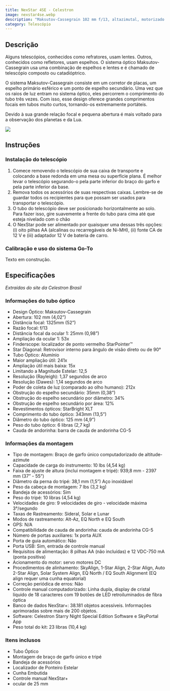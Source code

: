 ```yaml
---
title: NexStar 4SE - Celestron
image: nexstar4se.webp
description: "Maksutov-Cassegrain 102 mm f/13, altazimutal, motorizado e computadorizado."
category: Telescópio
---
```


::: {.panel-tabset}

## Descrição

Alguns telescópios, conhecidos como refratores, usam lentes. Outros, conhecidos como refletores, usam espelhos. O sistema óptico Maksutov-Cassegrain usa uma combinação de espelhos e lentes e é chamado de telescópio composto ou catadióptrico.

O sistema Maksutov-Cassegrain consiste em um corretor de placas, um espelho primário esférico e um ponto de espelho secundário. Uma vez que os raios de luz entram no sistema óptico, eles percorrem o comprimento do tubo três vezes. Com isso, esse design oferece grandes comprimentos focais em tubos muito curtos, tornando-os extremamente portáteis.

Devido à sua grande relação focal e pequena abertura é mais voltado para a observação dos planetas e da Lua.

![](nexstar4se.webp)

## Instruções

### Instalação do telescópio

1. Comece removendo o telescópio de sua caixa de transporte e colocando a base redonda em uma mesa ou superfície plana. É melhor levar o telescópio segurando-o pela parte inferior do braço do garfo e pela parte inferior da base.
1. Remova todos os acessórios de suas respectivas caixas. Lembre-se de guardar todos os recipientes para que possam ser usados para transportar o telescópio.
1. O tubo do telescópio deve ser posicionado horizontalmente ao solo. Para fazer isso, gire suavemente a frente do tubo para cima até que esteja nivelado com o chão
1. O NexStar pode ser alimentado por quaisquer uma dessas três opções: (i) oito pilhas AA (alcalinas ou recarregáveis de Ni-MH), (ii) fonte CA de 12 V e (iii) adaptador 12 V de bateria de carro.

### Calibração e uso do sistema Go-To

Texto em construção.

## Especificações

*Extraídas do site da Celestron Brasil*

### Informações do tubo óptico

- Design Óptico: Maksutov-Cassegrain
- Abertura: 102 mm (4,02")
- Distância focal: 1325mm (52")
- Razão focal: f/13
- Distância focal da ocular 1: 25mm (0,98")
- Ampliação da ocular 1: 53x
- Finderscope: localizador de ponto vermelho StarPointer™
- Star Diagonal: Retrovisor interno para ângulo de visão direto ou de 90°
- Tubo Óptico: Alumínio
- Maior ampliação útil: 241x
- Ampliação útil mais baixa: 15x
- Limitando a Magnitude Estelar: 12,5
- Resolução (Rayleigh): 1,37 segundos de arco
- Resolução (Dawes): 1,14 segundos de arco
- Poder de coleta de luz (comparado ao olho humano): 212x
- Obstrução do espelho secundário: 35mm (0,38")
- Obstrução do espelho secundário por diâmetro: 34%
- Obstrução de espelho secundário por área: 12%
- Revestimentos ópticos: StarBright XLT
- Comprimento do tubo óptico: 343mm (13,5")
- Diâmetro do tubo óptico: 125 mm (4,9")
- Peso do tubo óptico: 6 libras (2,7 kg)
- Cauda de andorinha: barra de cauda de andorinha CG-5


### Informações da montagem

- Tipo de montagem: Braço de garfo único computadorizado de altitude-azimute
- Capacidade de carga do instrumento: 10 lbs (4,54 kg)
- Faixa de ajuste de altura (inclui montagem e tripé): 939,8 mm - 2397 mm (37" - 55")
- Diâmetro da perna do tripé: 38,1 mm (1,5") Aço inoxidável
- Peso da cabeça de montagem: 7 lbs (3,2 kg)
- Bandeja de acessórios: Sim
- Peso do tripé: 10 libras (4,54 kg)
- Velocidades de giro: 9 velocidades de giro - velocidade máxima 3°/segundo
- Taxas de Rastreamento: Sideral, Solar e Lunar
- Modos de rastreamento: Alt-Az, EQ North e EQ South
- GPS: N/A
- Compatibilidade de cauda de andorinha: cauda de andorinha CG-5
- Número de portas auxiliares: 1x porta AUX
- Porta de guia automático: Não
- Porta USB: Sim, entrada de controle manual
- Requisitos de alimentação: 8 pilhas AA (não incluídas) e 12 VDC-750 mA (ponta positiva)
- Acionamento do motor: servo motores DC
- Procedimentos de alinhamento: SkyAlign, 1-Star Align, 2-Star Align, Auto 2-Star Align, Solar System Align, EQ North / EQ South Alignment (EQ align requer uma cunha equatorial)
- Correção periódica de erros: Não
- Controle manual computadorizado: Linha dupla, display de cristal líquido de 18 caracteres com 19 botões de LED retroiluminados de fibra óptica
- Banco de dados NexStar+: 38.181 objetos acessíveis. Informações aprimoradas sobre mais de 200 objetos.
- Software: Celestron Starry Night Special Edition Software e SkyPortal App
- Peso total do kit: 23 libras (10,4 kg)

### Itens inclusos

- Tubo Óptico
- Montagem de braço de garfo único e tripé
- Bandeja de acessórios
- Localizador de Ponteiro Estelar
- Cunha Embutida
- Controle manual NexStar+
- ocular de 25 mm

:::


